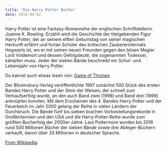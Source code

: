 ```yaml
---
title: 'Die Harry Potter Bücher'
date: 2019-04-02
---
```


Harry Potter ist eine Fantasy-Romanreihe der englischen Schriftstellerin Joanne K. Rowling. Erzählt wird die Geschichte der titelgebenden Figur Harry Potter, der an seinem elften Geburtstag von seiner magischen Herkunft erfährt und fortan Schüler des britischen Zaubererinternats Hogwarts ist, wo er mit seinen neuen Freunden gegen den bösen Magier Lord Voldemort und dessen Gefolgsleute, die sogenannten Todesser, kämpfen muss. Jeder der sieben Bände beschreibt ein Schul- und Lebensjahr von Harry Potter.

Du kannst auch etwas lesen von: [Game of Thrones](/game-of-thrones)

Der Bloomsbury-Verlag veröffentlichte 1997 zunächst 500 Stück des ersten Bandes Harry Potter und der Stein der Weisen, der schnell zum Verkaufserfolg wurde, an den auch Band zwei (1998) und Band drei (1999) anknüpfen konnten. Mit dem Erscheinen des 4. Bandes Harry Potter und der Feuerkelch im Jahr 2000 gelang der Reihe in vielen Ländern der Durchbruch. Die Bände fünf bis sieben brachen Vorbestellungsrekorde in Großbritannien und den USA und die Harry-Potter-Reihe wurde zum größten Bucherfolg der 2000er-Jahre. Laut Pottermore wurden bis 2018 rund 500 Millionen Bücher der sieben Bände sowie drei Ableger-Büchern verkauft, davon über 33 Millionen in deutscher Sprache.

[From Wikipedia](https://de.wikipedia.org/wiki/Harry_Potter).
